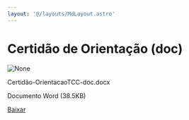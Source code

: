 ```yaml
---
layout: '@/layouts/MdLayout.astro'
---
```






Certidão de Orientação (doc)
============================









<Image src="https://arapiraca.ufal.br/graduacao/ciencia-da-computacao/documentos/tcc/documentos-para-o-orientador/certidao-orientacaotcc-doc.docx/%2b%2bplone%2b%2bufalprofile/imgs/file-icon.png" alt="None" inferSize />


 Certidão-OrientacaoTCC-doc.docx  

 Documento Word
 (38.5KB)
 

[Baixar](%40%40download/file/Certida%cc%83o-OrientacaoTCC-doc.docx)








